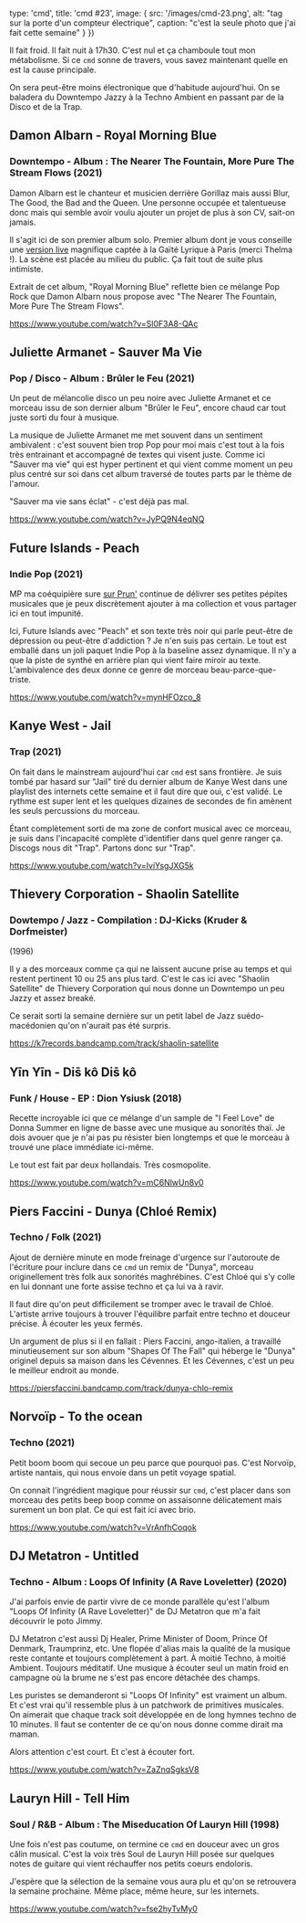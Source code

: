 

  type: 'cmd',
  title: 'cmd #23',
  image: {
    src: '/images/cmd-23.png',
    alt: "tag sur la porte d'un compteur électrique",
    caption: "c'est la seule photo que j'ai fait cette semaine"
  }
}) 


Il fait froid. Il fait nuit à 17h30. C'est nul et ça chamboule tout mon
métabolisme. Si ce `cmd` sonne de travers, vous savez maintenant quelle en est
la cause principale. 

On sera peut-être moins électronique que d'habitude aujourd'hui. On se baladera
du Downtempo Jazzy à la Techno Ambient en passant par de la Disco et de la Trap.



## Damon Albarn - Royal Morning Blue 

### Downtempo - Album : The Nearer The Fountain, More Pure The Stream Flows (2021)

Damon Albarn est le chanteur et musicien derrière Gorillaz mais aussi Blur, The
Good, the Bad and the Queen. Une personne occupée et talentueuse donc mais qui
semble avoir voulu ajouter un projet de plus à son CV, sait-on jamais.

Il s'agit ici de son premier album solo. Premier album dont je vous conseille
une [version live](https://www.youtube.com/watch?v=LmfCaHaEa34) magnifique
captée à la Gaïté Lyrique à Paris (merci Thelma !). La  scène est placée au
milieu du public. Ça fait tout de suite plus intimiste. 

Extrait de cet album, "Royal Morning Blue" reflette bien ce mélange Pop Rock que
Damon Albarn nous propose avec "The Nearer The Fountain, More Pure The Stream
Flows".

https://www.youtube.com/watch?v=Sl0F3A8-QAc



## Juliette Armanet - Sauver Ma Vie

### Pop / Disco - Album : Brûler le Feu (2021)

Un peut de mélancolie disco un peu noire avec Juliette Armanet et ce morceau
issu de son dernier album "Brûler le Feu", encore chaud car tout juste sorti du
four à musique.

La musique de Juliette Armanet me met souvent dans un sentiment ambivalent :
c'est souvent bien trop Pop pour moi mais c'est tout à la fois très entrainant
et accompagné de textes qui visent juste. Comme ici "Sauver ma vie"  qui est hyper
pertinent et qui vient comme moment un peu plus centré sur soi dans cet album
traversé de toutes parts par le thème de l'amour.

"Sauver ma vie sans éclat" - c'est déjà pas mal.

https://www.youtube.com/watch?v=JyPQ9N4eqNQ



## Future Islands - Peach

### Indie Pop (2021)

MP ma coéquipière sure [sur Prun'](https://www.prun.net/emission/8301-tumulte)
continue de délivrer ses petites pépites musicales que je peux discrètement
ajouter à ma collection et vous partager ici en tout impunité.

Ici, Future Islands avec "Peach" et son texte très noir qui parle peut-être de
dépression ou peut-être d'addiction ? Je n'en suis pas certain. Le tout est
emballé dans un joli paquet Indie Pop à la baseline assez dynamique. Il n'y a
que la piste de synthé en arrière plan qui vient faire miroir au texte.
L'ambivalence des deux donne ce genre de morceau beau-parce-que-triste.

https://www.youtube.com/watch?v=mynHFOzco_8



## Kanye West - Jail

### Trap (2021)

On fait dans le mainstream aujourd'hui car `cmd` est sans frontière. Je suis
tombé par hasard sur "Jail" tiré du dernier album de Kanye West dans une
playlist des internets cette semaine et il faut dire que oui, c'est validé. Le
rythme est super lent et les quelques dizaines de secondes de fin amènent les
seuls percussions du morceau.

Étant complètement sorti de ma zone de confort musical avec ce morceau, je suis
dans l'incapacité complète d'identifier dans quel genre ranger ça. Discogs nous
dit "Trap". Partons donc sur "Trap".

https://www.youtube.com/watch?v=IviYsgJXG5k



## Thievery Corporation - Shaolin Satellite

### Dowtempo / Jazz - Compilation : DJ-Kicks (Kruder & Dorfmeister)
(1996)

Il y a des morceaux comme ça qui ne laissent aucune prise au temps et qui
restent pertinent 10 ou 25 ans plus tard. C'est le cas ici avec "Shaolin Satellite" de
Thievery Corporation qui nous donne un Downtempo un peu Jazzy et assez breaké.

Ce serait sorti la semaine dernière sur un petit label de Jazz suédo-macédonien
qu'on n'aurait pas été surpris.

https://k7records.bandcamp.com/track/shaolin-satellite



## Yīn Yīn - Dis̄ kô Dis̄ kô

### Funk / House - EP : Dion Ysiusk (2018)

Recette incroyable ici que ce mélange d'un sample de "I Feel Love" de Donna Summer
en ligne de basse  avec une musique au sonorités thaï. Je dois avouer que je
n'ai pas pu résister bien longtemps et que le morceau à trouvé une place
immédiate ici-même.

Le tout est fait par deux hollandais. Très cosmopolite.

https://www.youtube.com/watch?v=mC6NlwUn8v0



## Piers Faccini - Dunya (Chloé Remix)

### Techno / Folk (2021)

Ajout de dernière minute en mode freinage d'urgence sur l'autoroute de
l'écriture pour inclure dans ce `cmd` un remix de "Dunya", morceau
originellement très folk aux sonorités maghrébines. C'est Chloé qui s'y colle en
lui donnant une forte assise techno et ça lui va à ravir. 

Il faut dire qu'on peut difficilement se tromper avec le travail de Chloé.
L'artiste arrive toujours à trouver l'équilibre parfait entre techno et douceur
précise. À écouter les yeux fermés.

Un argument de plus si il en fallait : Piers Faccini, ango-italien, a travaillé
minutieusement sur son album "Shapes Of The Fall" qui héberge le "Dunya"
originel depuis sa maison dans les Cévennes. Et les Cévennes, c'est un peu le
meilleur endroit au monde.

https://piersfaccini.bandcamp.com/track/dunya-chlo-remix



## Norvoïp - To the ocean

### Techno (2021)

Petit boom boom qui secoue un peu parce que pourquoi pas. C'est Norvoïp, artiste
nantais, qui nous envoie dans un petit voyage spatial. 

On connait l'ingrédient magique pour réussir sur `cmd`, c'est placer dans son
morceau des petits beep boop comme on assaisonne délicatement mais surement un
bon plat. Ce qui est fait ici avec brio.

https://www.youtube.com/watch?v=VrAnfhCoqok



## DJ Metatron - Untitled

### Techno - Album : Loops Of Infinity (A Rave Loveletter) (2020)

J'ai parfois envie de partir vivre de ce monde parallèle qu'est l'album "Loops
Of Infinity (A Rave Loveletter)" de DJ Metatron que m'a fait découvrir le poto
Jimmy. 

DJ Metatron c'est aussi Dj Healer, Prime Minister of Doom, Prince Of Denmark,
Traumprinz, etc. Une flopée d'alias mais la qualité de la musique reste
contante et toujours complètement à part. À moitié Techno, à moitié Ambient.
Toujours méditatif. Une musique à écouter seul un matin froid en campagne où la
brume ne s'est pas encore détachée des champs.

Les puristes se demanderont si "Loops Of Infinity" est vraiment un album. Et
c'est vrai qu'il ressemble plus à un patchwork de primitives musicales. On
aimerait que chaque track soit développée en de long hymnes techno de 10
minutes. Il faut se contenter de ce qu'on nous donne comme dirait ma
maman.

Alors attention c'est court. Et c'est à écouter fort.

https://www.youtube.com/watch?v=ZaZnqSgksV8



## Lauryn Hill - Tell Him

### Soul / R&B - Album : The Miseducation Of Lauryn Hill (1998)

Une fois n'est pas coutume, on termine ce `cmd` en douceur avec un gros câlin
musical. C'est la voix très Soul de Lauryn Hill posée sur quelques notes de
guitare qui vient réchauffer nos petits coeurs endoloris.

J'espère que la sélection de la semaine vous aura plu et qu'on se retrouvera la
semaine prochaine. Même place, même heure, sur les internets.

https://www.youtube.com/watch?v=fse2hyTvMy0

